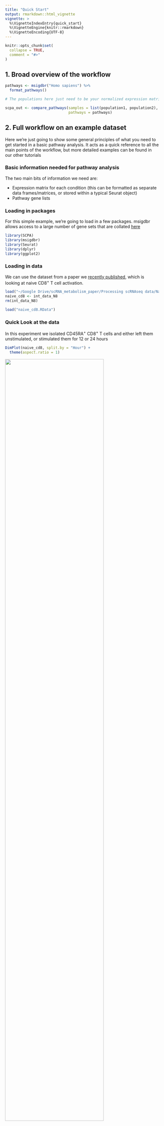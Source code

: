 ```yaml
---
title: "Quick Start"
output: rmarkdown::html_vignette
vignette: >
  %\VignetteIndexEntry{quick_start}
  %\VignetteEngine{knitr::rmarkdown}
  %\VignetteEncoding{UTF-8}
---
```


```r
knitr::opts_chunk$set(
  collapse = TRUE,
  comment = "#>"
)
```

## 1. Broad overview of the workflow

```r
pathways <- msigdbr("Homo sapiens") %>%
  format_pathways()

# The populations here just need to be your normalized expression matrices

scpa_out <- compare_pathways(samples = list(population1, population2),
                             pathways = pathways)

```

## 2. Full workflow on an example dataset

Here we're just going to show some general principles of what you need to get started in a basic pathway analysis. It acts as a quick reference to all the main points of the workflow, but more detailed examples can be found in our other tutorials

### Basic information needed for pathway analysis
The two main bits of information we need are:

- Expression matrix for each condition (this can be formatted as separate data frames/matrices, or stored within a typical Seurat object)
- Pathway gene lists

### Loading in packages 
For this simple example, we're going to load in a few packages. msigdbr allows access to a large number of gene sets that are collated [here](https://www.gsea-msigdb.org/gsea/msigdb/genesets.jsp)

```r
library(SCPA)
library(msigdbr)
library(Seurat)
library(dplyr)
library(ggplot2)
```

### Loading in data
We can use the dataset from a paper we [recently published](paper_link), which is looking
at naive CD8^+^ T cell activation.

```r
load("~/Google Drive/scRNA_metabolism_paper/Processing scRNAseq data/Naive CD8/int_data_N8.RData")
naive_cd8 <- int_data_N8
rm(int_data_N8)
```

```r
load("naive_cd8.RData")
```


### Quick Look at the data
In this experiment we isolated CD45RA^+^ CD8^+^ T cells and either left them unstimulated, or stimulated them for 12 or 24 hours
```r
DimPlot(naive_cd8, split.by = "Hour") +
  theme(aspect.ratio = 1)
```

![](../man/figures/naive_cd8_umap.png){width=80%}

### Generating samples from a Seurat object
Let's now generate two populations to compare. To do this we'll use the `seurat_extract` function 
to extract expression matrices from our Seurat object. This function takes a Seurat object as an input,
subsets data based on the Seurat column metadata, and returns an expression file for that given subset.

```r
resting <- seurat_extract(naive_cd8,
                          meta1 = "Hour",
                          value_meta1 = 0,
                          meta2 = "Cell_Type",
                          value_meta2 = "Resting")
activated <- seurat_extract(naive_cd8,
                            meta1 = "Hour",
                            value_meta1 = 24,
                            meta2 = "Cell_Type",
                            value_meta2 = "Activated")
```

### Generate some gene sets using msigdbr
We then need to generate our gene sets. msigdbr is a handy package
that allows you to get this information. Here we're pulling all the KEGG pathways, and
using the `format_pathways` function within SPCA to get them properly formatted. A detailed explanation of
generating gene sets for SCPA can be found [here](https://github.com/jackbibby1/SCPA/blob/main/using_gene_sets.md)

```r
pathways <- msigdbr("Homo sapiens") %>%
  filter(grepl(pattern = "KEGG", x = gs_name)) %>%
  format_pathways()
```

### Comparing samples
We're all set. We now have everything that we need to compare the two populations. So just run 
`compare_pathways` and use the objects we created above.

```r
scpa_out <- compare_pathways(samples = list(resting, activated),
                             pathways = pathways)
```

```r
scpa_out <- readRDS("~/Google Drive/scRNA_metabolism_paper/Paper/Fig4/metab_rest_act.rds")
```


And in `scpa_out`, we have all our results.

```r
head(scpa_out, 10)
```

### Plotting some basic output
You can use SCPA to plot some basic output. For example, we can highlight the "KEGG_GLYCOLYSIS_GLUCONEOGENESIS" pathway using the `plot_rank` function.

```r
plot_rank(scpa_out = scpa_out,
          pathway = "glycolysis")
```












